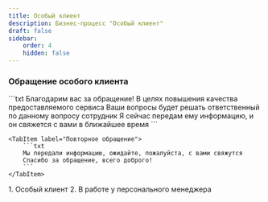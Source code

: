 ```yaml
---
title: Особый клиент
description: Бизнес-процесс "Особый клиент"
draft: false
sidebar:
    order: 4
    hidden: false
---
```



<LinkCard title="Регламент" href="https://clever.ertelecom.ru/content/space/4/article/2457"
                    description="Открыть регламент в базе знаний" target="_blank"/>

### Обращение особого клиента

<Tabs>
    <TabItem label="Первое обращение">
        ```txt
        Благодарим вас за обращение!
        В целях повышения качества предоставляемого сервиса Ваши вопросы будет решать ответственный по данному вопросу
        сотрудник
        Я сейчас передам ему информацию, и он свяжется с вами в ближайшее время
        ```
    </TabItem>

    <TabItem label="Повторное обращение">
        ```txt
        Мы передали информацию, ожидайте, пожалуйста, с вами свяжутся
        Спасибо за обращение, всего доброго!
        ```
    </TabItem>
</Tabs>

<Steps>
    1. Особый клиент
    2. В работе у персонального менеджера
</Steps>
